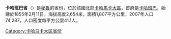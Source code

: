 '''卡哈班巴省'''（{{lang-es|'''Provincia de Cajabamba'''}}）是[[秘魯|秘魯]]的省份，位於該國北部[[卡哈馬卡大區|卡哈馬卡大區]]，首府是[[卡哈班巴|卡哈班巴]]，始建於1855年2月11日，海拔高度2,654米，面積1,807平方公里，2007年人口74,287，人口密度每平方公里41.1人。

{{coord|7.623743|S|78.047896|W|type:adm2nd_source:itwiki|display=title}}

{{秘魯省份|state=collapsed}}
{{秘鲁行政区划小作品}}
[[Category:卡哈马卡大区省份|Category:卡哈马卡大区省份]]